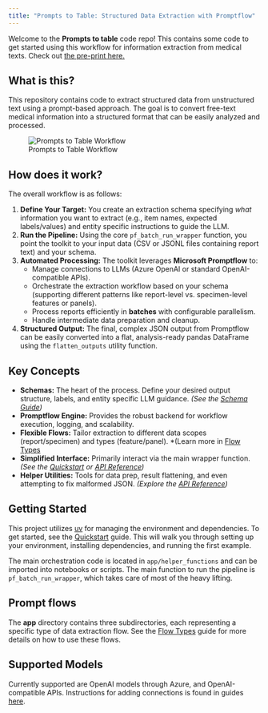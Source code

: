 ```yaml
---
title: "Prompts to Table: Structured Data Extraction with Promptflow"
---
```


Welcome to the **Prompts to table** code repo! This contains some code to get started using this workflow for information extraction from medical texts.
Check out [the pre-print here.](https://www.medrxiv.org/content/10.1101/2025.02.11.25322107v2)

## What is this?

This repository contains code to extract structured data from unstructured text using a prompt-based approach. The goal is to convert free-text medical information into a structured format that can be easily analyzed and processed.

![Prompts to Table Workflow](docs/P2T_Gitlab_figure.jpeg)

## How does it work?

The overall workflow is as follows:

1.  **Define Your Target:** You create an extraction schema specifying *what* information you want to extract (e.g., item names, expected labels/values) and entity specific instructions to guide the LLM.
2.  **Run the Pipeline:** Using the core `pf_batch_run_wrapper` function, you point the toolkit to your input data (CSV or JSONL files containing report text) and your schema.
3.  **Automated Processing:** The toolkit leverages **Microsoft Promptflow** to:
    * Manage connections to LLMs (Azure OpenAI or standard OpenAI-compatible APIs).
    * Orchestrate the extraction workflow based on your schema (supporting different patterns like report-level vs. specimen-level features or panels).
    * Process reports efficiently in **batches** with configurable parallelism.
    * Handle intermediate data preparation and cleanup.
4.  **Structured Output:** The final, complex JSON output from Promptflow can be easily converted into a flat, analysis-ready pandas DataFrame using the `flatten_outputs` utility function.


## Key Concepts

* **Schemas:** The heart of the process. Define your desired output structure, labels, and entity specific LLM guidance. *(See the [Schema Guide](docs/guides_tutorials/editing_schemas.qmd))*
* **Promptflow Engine:** Provides the robust backend for workflow execution, logging, and scalability.
* **Flexible Flows:** Tailor extraction to different data scopes (report/specimen) and types (feature/panel). *(Learn more in [Flow Types](docs/guides_tutorials/flows.qmd)
* **Simplified Interface:** Primarily interact via the main wrapper function. *(See the [Quickstart](docs/quickstart.qmd) or [API Reference](docs/code_reference/run_pf_wrapper.qmd))*
* **Helper Utilities:** Tools for data prep, result flattening, and even attempting to fix malformed JSON. *(Explore the [API Reference](docs/code_reference/))*

## Getting Started

This project utilizes [uv](https://docs.astral.sh/uv/) for managing the environment and dependencies. To get started, see the [Quickstart](docs/quickstart.qmd) guide. This will walk you through setting up your environment, installing dependencies, and running the first example.

The main orchestration code is located in `app/helper_functions` and can be imported into notebooks or scripts. The main function to run the pipeline is `pf_batch_run_wrapper`, which takes care of most of the heavy lifting. 

## Prompt flows

The **app** directory contains three subdirectories, each representing a specific type of data extraction flow. See the [Flow Types](docs/guides_tutorials/flows.qmd) guide for more details on how to use these flows.

## Supported Models

Currently supported are OpenAI models through Azure, and OpenAI-compatible APIs. Instructions for adding connections is found in guides [here](docs/guides_tutorials/adding_connections.qmd).